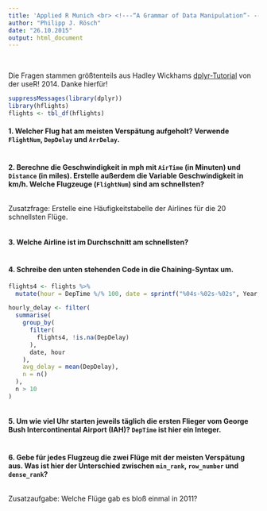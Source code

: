 ```yaml
---
title: 'Applied R Munich <br> <!---“A Grammar of Data Manipulation”- --->Eine Einführung in das Paket dplyr <br> __Solutions__'
author: "Philipp J. Rösch"
date: "26.10.2015"
output: html_document
---
```

<br>

Die Fragen stammen größtenteils aus Hadley Wickhams [dplyr-Tutorial](https://www.dropbox.com/sh/i8qnluwmuieicxc/AAAgt9tIKoIm7WZKIyK25lh6a) von der useR! 2014. Danke hierfür!

```r
suppressMessages(library(dplyr))
library(hflights)
flights <- tbl_df(hflights)
```

#### 1. Welcher Flug hat am meisten Verspätung aufgeholt? Verwende `FlightNum`, `DepDelay` und `ArrDelay`.


```r

```


#### 2. Berechne die Geschwindigkeit in mph mit `AirTime` (in Minuten) und `Distance` (in miles). Erstelle außerdem die Variable Geschwindigkeit in km/h. Welche Flugzeuge (`FlightNum`) sind am schnellsten?

```r

```

Zusatzfrage: Erstelle eine Häufigkeitstabelle der Airlines für die 20 schnellsten Flüge.

```r

```


#### 3. Welche Airline ist im Durchschnitt am schnellsten?

```r

```

#### 4. Schreibe den unten stehenden Code in die Chaining-Syntax um.

```r
flights4 <- flights %>%
  mutate(hour = DepTime %/% 100, date = sprintf("%04s-%02s-%02s", Year, Month, DayofMonth)) 

hourly_delay <- filter(
  summarise(
    group_by(
      filter(
        flights4, !is.na(DepDelay)
      ),
      date, hour
    ),
    avg_delay = mean(DepDelay),
    n = n()
  ), 
  n > 10
)
```

```r

```

#### 5. Um wie viel Uhr starten jeweils täglich die ersten Flieger vom George Bush Intercontinental Airport (IAH)? `DepTime` ist hier ein Integer. 

```r

```


#### 6. Gebe für jedes Flugzeug die zwei Flüge mit der meisten Verspätung aus. Was ist hier der Unterschied zwischen `min_rank`, `row_number` und `dense_rank`?

```r

```

Zusatzaufgabe: Welche Flüge gab es bloß einmal in 2011?

```r

```




